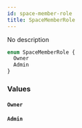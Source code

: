 ```yaml
---
id: space-member-role
title: SpaceMemberRole
---
```



No description

```graphql
enum SpaceMemberRole {
  Owner
  Admin
}
```


### Values

#### `Owner` 




#### `Admin` 






